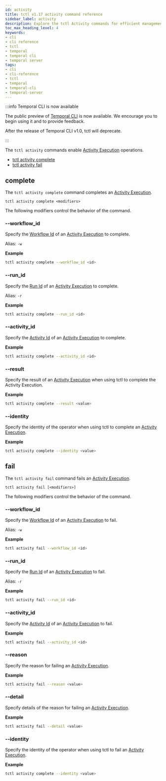 ```yaml
---
id: activity
title: tctl v1.17 activity command reference
sidebar_label: activity
description: Explore the tctl Activity commands for efficient management of Activity Executions. Complete or fail Activity Executions in your Workflows.
toc_max_heading_level: 4
keywords:
- cli
- cli reference
- tctl
- temporal
- temporal cli
- temporal server
tags:
- cli
- cli-reference
- tctl
- temporal
- temporal-cli
- temporal-server
---
```


<!-- THIS FILE IS GENERATED. DO NOT EDIT THIS FILE DIRECTLY -->

:::info Temporal CLI is now available

The public preview of [Temporal CLI](/cli) is now available.
We encourage you to begin using it and to provide feedback.

After the release of Temporal CLI v1.0, tctl will deprecate.

:::

The `tctl activity` commands enable [Activity Execution](/activities#activity-execution) operations.

- [tctl activity complete](#complete)
- [tctl activity fail](#fail)

## complete

The `tctl activity complete` command completes an [Activity Execution](/activities#activity-execution).

`tctl activity complete <modifiers>`

The following modifiers control the behavior of the command.

### --workflow_id

Specify the [Workflow Id](/workflows#workflow-id) of an [Activity Execution](/activities#activity-execution) to complete.

Alias: `-w`

**Example**

```bash
tctl activity complete --workflow_id <id>
```

### --run_id

Specify the [Run Id](/workflows#run-id) of an [Activity Execution](/activities#activity-execution) to complete.

Alias: `-r`

**Example**

```bash
tctl activity complete --run_id <id>
```

### --activity_id

Specify the [Activity Id](/activities#activity-id) of an [Activity Execution](/activities#activity-execution) to complete.

**Example**

```bash
tctl activity complete --activity_id <id>
```

### --result

Specify the result of an [Activity Execution](/activities#activity-execution) when using tctl to complete the Activity Execution.

**Example**

```bash
tctl activity complete --result <value>
```

### --identity

Specify the identity of the operator when using tctl to complete an [Activity Execution](/activities#activity-execution).

**Example**

```bash
tctl activity complete --identity <value>
```

## fail

The `tctl activity fail` command fails an [Activity Execution](/activities#activity-execution).

`tctl activity fail [<modifiers>]`

The following modifiers control the behavior of the command.

### --workflow_id

Specify the [Workflow Id](/workflows#workflow-id) of an [Activity Execution](/activities#activity-execution) to fail.

Alias: `-w`

**Example**

```bash
tctl activity fail --workflow_id <id>
```

### --run_id

Specify the [Run Id](/workflows#run-id) of an [Activity Execution](/activities#activity-execution) to fail.

Alias: `-r`

**Example**

```bash
tctl activity fail --run_id <id>
```

### --activity_id

Specify the [Activity Id](/activities#activity-id) of an [Activity Execution](/activities#activity-execution) to fail.

**Example**

```bash
tctl activity fail --activity_id <id>
```

### --reason

Specify the reason for failing an [Activity Execution](/activities#activity-execution).

**Example**

```bash
tctl activity fail --reason <value>
```

### --detail

Specify details of the reason for failing an [Activity Execution](/activities#activity-execution).

**Example**

```bash
tctl activity fail --detail <value>
```

### --identity

Specify the identity of the operator when using tctl to fail an [Activity Execution](/activities#activity-execution).

**Example**

```bash
tctl activity complete --identity <value>
```

